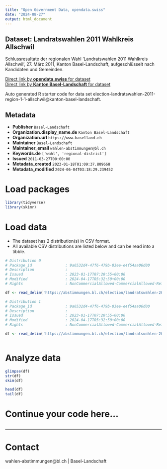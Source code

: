 ```yaml
---
title: "Open Government Data, opendata.swiss"
date: "2024-08-27"
output: html_document
---
```


## Dataset: Landratswahlen 2011 Wahlkreis Allschwil

Schlussresultate der regionalen Wahl 'Landratswahlen 2011 Wahlkreis Allschwil', 27. März 2011, Kanton Basel-Landschaft, aufgeschlüsselt nach Kandidaten und Gemeinden.

[Direct link by **opendata.swiss** for dataset](https://opendata.swiss/de/dataset/landratswahlen-2011-wahlkreis-allschwil)<br>
[Direct link by **Kanton Basel-Landschaft** for dataset](https://abstimmungen.bl.ch/election/landratswahlen-2011-region-1-1-allschwil/data)

Auto generated R starter code for data set election-landratswahlen-2011-region-1-1-allschwil@kanton-basel-landschaft.

## Metadata

- **Publisher** `Basel-Landschaft`
- **Organization.display_name.de** `Kanton Basel-Landschaft`
- **Organization.url** `https://www.baselland.ch`
- **Maintainer** `Basel-Landschaft`
- **Maintainer_email** `wahlen-abstimmungen@bl.ch`
- **Keywords.de** `['wahl', 'regional-district']`
- **Issued** `2011-03-27T00:00:00`
- **Metadata_created** `2023-01-18T01:09:37.809668`
- **Metadata_modified** `2024-06-04T03:18:29.239452`


# Load packages

```r

library(tidyverse)
library(skimr)

```

# Load data

-   The dataset has 2 distribution(s) in CSV format.
-   All available CSV distributions are listed below and can be read into a tibble.

```r

# Distribution 0
# Package_id               : 9a6532d4-47f6-479b-83ee-e4f54aa06d00
# Description              : 
# Issued                   : 2023-01-17T07:20:55+00:00
# Modified                 : 2024-04-17T05:32:50+00:00
# Rights                   : NonCommercialAllowed-CommercialAllowed-ReferenceRequired

df <- read_delim('https://abstimmungen.bl.ch/election/landratswahlen-2011-region-1-1-allschwil/data-parties-csv')

# Distribution 1
# Package_id               : 9a6532d4-47f6-479b-83ee-e4f54aa06d00
# Description              : 
# Issued                   : 2023-01-17T07:20:55+00:00
# Modified                 : 2024-04-17T05:32:50+00:00
# Rights                   : NonCommercialAllowed-CommercialAllowed-ReferenceRequired

df <- read_delim('https://abstimmungen.bl.ch/election/landratswahlen-2011-region-1-1-allschwil/data-csv')



```

# Analyze data

```r

glimpse(df)
str(df)
skim(df)

head(df)
tail(df)

```

# Continue your code here...

```r

```

------------------------------------------------------------------------

# Contact

wahlen-abstimmungen@bl.ch | Basel-Landschaft
